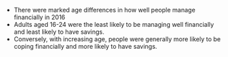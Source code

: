 * There were marked age differences in how well people manage financially in 2016
* Adults aged 16-24 were the least likely to be managing well financially and least likely to have savings. 
* Conversely, with increasing age, people were generally more likely to be coping financially and more likely to have savings.
